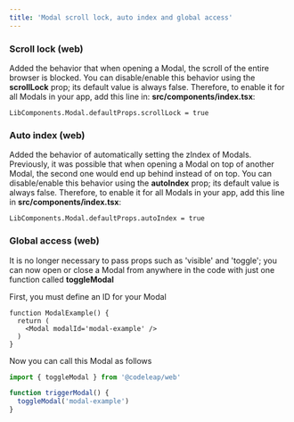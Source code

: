 ```yaml
---
title: 'Modal scroll lock, auto index and global access'
---
```


### Scroll lock (web)

Added the behavior that when opening a Modal, the scroll of the entire browser is blocked. You can disable/enable this behavior using 
the **scrollLock** prop; its default value is always false. Therefore, to enable it for all Modals in your app, add this line in:
**src/components/index.tsx**:

```tsx
LibComponents.Modal.defaultProps.scrollLock = true
```

### Auto index (web)

Added the behavior of automatically setting the zIndex of Modals. Previously, it was possible that when opening a Modal on top of another 
Modal, the second one would end up behind instead of on top. You can disable/enable this behavior using the **autoIndex** prop; its default value 
is always false. Therefore, to enable it for all Modals in your app, add this line in **src/components/index.tsx**:

```tsx
LibComponents.Modal.defaultProps.autoIndex = true
```

### Global access (web)

It is no longer necessary to pass props such as 'visible' and 'toggle'; you can now open or close a Modal from anywhere in the code with just one 
function called **toggleModal**

First, you must define an ID for your Modal

```tsx
function ModalExample() {
  return (
    <Modal modalId='modal-example' />
  )
}
```

Now you can call this Modal as follows

```ts
import { toggleModal } from '@codeleap/web'

function triggerModal() {
  toggleModal('modal-example')
}
```
